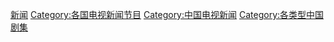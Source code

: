 [[Category:中国大陆电视节目|新闻]]
[[Category:各国电视新闻节目|Category:各国电视新闻节目]]
[[Category:中国电视新闻|Category:中国电视新闻]]
[[Category:各类型中国剧集|Category:各类型中国剧集]]